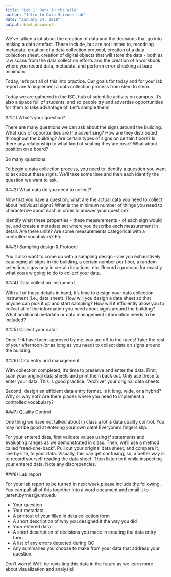 ```yaml
---
title: "Lab 1: Data in the Wild"
author: "Intro to Data Science Lab"
date: "January 24, 2018"
output: html_document
---
```


We've talked a lot about the creation of data and the decisions that go into making a data artefact. These include, but are not limited to, recodring metadata, creation of a data collection protocol, creation of a data collection sheet, creation of digital objects that will store the data - both as raw scans from the data collection efforts and the creation of a workbook where you record data, metadata, and perform error checking at bare minimum.

Today, let's put all of this into practice. Our goals for today and for your lab report are to implement a data collection process from stem to stern.

Today we are gathered in the ISC, hub of scientific activity on campus. It's also a space full of students, and so people try and advertise opportunities for them to take advantage of. Let's sample them!

###1) What's your question?

There are many questions we can ask about the signs around the building. What kids of opportunities are the advertising? How are they distributed throughout the building? Are certain types of signs on certain floors? Is there any relationship to what kind of seating they are near? What about position on a board?

So many questions.

To begin a data collection process, you need to identify a question you want to ask about these signs. We'll take some time and then each identify the question we want to ask.

###2) What data do you need to collect?

Now that you have a question, what are the actual data you need to collect about individual signs? What is the minimum number of things you need to characterize about each in order to answer your question? 

Identify what these properties - these measurements - of each sign would be, and create a metadata set where you describe each measurement in detail. Are there units? Are some measurements categorical with a controlled vocabulary? Etc.

###3) Sampling design & Protocol

You'll also want to come up with a sampling design - are you exhaustively cataloging all signs in the building, a certain number per floor, a random selection, signs only in certain locations, etc. Record a protocol for exactly what you are going to do to collect your data.

###4) Data collection instrument

With all of these details in hand, it's time to design your data collection instrument (i.e., data sheet). How will you design a data sheet so that anyone can pick it up and start sampling? How will it efficiently allow you to collect all of the information you need about signs around the building? What additional metadata or data management information needs to be included?

###5) Collect your data!

Once 1-4 have been approved by me, you are off to the races! Take the rest of your afternoon (or as long as you need) to collect data on signs around the building.

###6) Data entry and management

With collection completed, it's time to preserve and enter the data. First, scan your original data sheets and print them back out. Only use these to enter your data. This is good practice. "Archive" your original data sheets.

Second, design an efficient data entry format. Is it long, wide, or a hybrid? Why or why not? Are there places where you need to implement a controlled vocabulary?


###7) Quality Control

One thing we have not talked about in class a lot is data quality control. You may not be good at entering your own data! Everyone's fingers slip. 

For your entered data, first validate values using if statements and evaluating ranges as we demonstrated in class. Then, we'll use a method called "read-one-back".  Pull out your original data sheet, and compare it, line by line, to your data. Visually, this can get confusing, so, a better way is to record yourself reading the data sheet. Then listen to it while inspecting your entered data. Note any discrepencies.

###8) Lab report

For your lab report to be turned in next week please include the following. You can pull all of this together into a word document and email it to jarrett.byrnes@umb.edu

* Your question
* Your metadata
* A printout of your filled in data collection form
* A short description of why you designed it the way you did
* Your entered data
* A short description of decisions you made in creating the data entry form
* A list of any errors detected during QC
* Any summaries you choose to make from your data that address your question.

Don't worry! We'll be revisiting this data in the future as we learn more about visualization and analysis!



